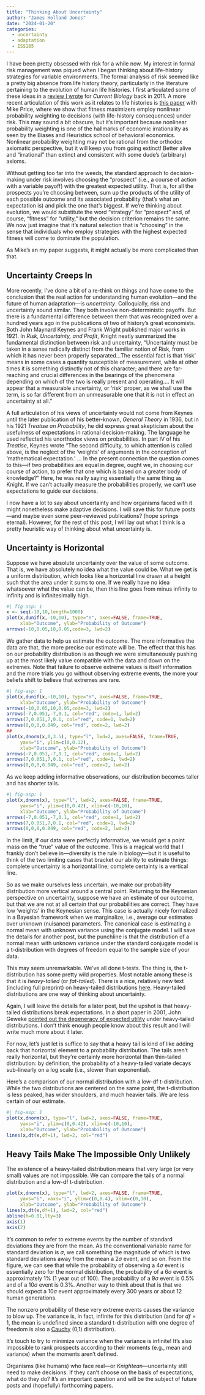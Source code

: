 ```yaml
---
title: "Thinking About Uncertainty"
author: "James Holland Jones"
date: "2024-01-20"
categories:
  - uncertainty
  - adaptation
  - ESS185
---
```


I have been pretty obsessed with risk for a while now. My interest in formal risk management was piqued when I began thinking about life-history strategies for variable environments. The formal analysis of risk seemed like a pretty big absence from life history theory, particularly in the literature pertaining to the evolution of human life histories. I first articulated some of these ideas in a [review I wrote](https://doi.org/10.1016/j.cub.2011.08.025) for _Current Biology_ back in 2011. A more recent articulation of this work as it relates to life histories is [this paper](https://doi.org/10.1017/ehs.2020.28) with Mike Price, where we show that fitness maximizers employ nonlinear probability weighting to decisions (with life-history consequences) under risk. This may sound a bit obscure, but it's important because nonlinear probability weighting is one of the hallmarks of economic irrationality as seen by the Biases and Heuristics school of behavioral economics. Nonlinear probability weighting may not be rational from the orthodox axiomatic perspective, but it will keep you from going extinct! Better alive and "irrational" than extinct and consistent with some dude's (arbitrary) axioms.

Without getting too far into the weeds, the standard approach to decision-making under risk involves choosing the "prospect" (i.e., a course of action with a variable payoff) with the greatest expected utility. That is, for all the prospects you're choosing between, sum up the products of the utility of each possible outcome and its associated probability (that's what an expectation is) and pick the one that's biggest. If we're thinking about evolution, we would substitute the word "strategy" for "prospect" and, of course, "fitness" for "utility," but the decision criterion remains the same. We now just imagine that it's natural selection that is "choosing" in the sense that individuals who employ strategies with the highest expected fitness will come to dominate the population.

As Mike's an my paper suggests, it might actually be more complicated than that.

## Uncertainty Creeps In

More recently, I've done a bit of a re-think on things and have come to the conclusion that the real action for understanding human evolution---and the future of human adaptation---is *uncertainty*. Colloquially, risk and uncertainty sound similar. They both involve non-deterministic payoffs. But there is a fundamental difference between them that was recognized over a hundred years ago in the publications of two of history's great economists. Both John Maynard Keynes and Frank Wright published major works in 1921. In _Risk, Uncertainty, and Profit_, Knight neatly summarized the fundamental distinction between risk and uncertainty, "Uncertainty must be taken in a sense radically distinct from the familiar notion of Risk, from which it has never been properly separated...The essential fact is that 'risk' means in some cases a quantity susceptible of measurement, while at other times it is something distinctly not of this character; and there are far-reaching and crucial differences in the bearings of the phenomena depending on which of the two is really present and operating.... It will appear that a measurable uncertainty, or 'risk' proper, as we shall use the term, is so far different from an unmeasurable one that it is not in effect an uncertainty at all."

A full articulation of his views of uncertainty would not come from Keynes until the later publication of his better-known, _General Theory_ in 1936, but in his 1921 _Treatise on Probability_, he did express great skepticism about the usefulness of expectations in rational decision-making. The language he used reflected his unorthodox views on probabilities. In part IV of his _Treatise_, Keynes wrote "The second difficulty, to which attention is called above, is the neglect of the 'weights' of arguments in the conception of 'mathematical expectation.' ... In the present connection the question comes to this—if two probabilities are equal in degree, ought we, in choosing our course of action, to prefer that one which is based on a greater body of knowledge?" Here, he was really saying essentially the same thing as Knight. If we can't actually measure the probabilities properly, we can't use expectations to guide our decisions.

I now have a lot to say about uncertainty and how organisms faced with it might nonetheless make adaptive decisions. I will save this for future posts---and maybe even some peer-reviewed publications? (hope springs eternal). However, for the rest of this post, I will lay out what I think is a pretty heuristic way of thinking about what uncertainty is.

## Uncertainty is Horizontal

Suppose we have absolute uncertainty over the value of some outcome. That is, we have absolutely no idea what the value could be. What we get is a uniform distribution, which looks like a horizontal line drawn at a height such that the area under it sums to one. If we really have no idea whatsoever what the value can be, then this line goes from minus infinity to infinity and is infinitesimally high.

```r
#| fig-asp: 1
x <- seq(-10,10,length=1000)
plot(x,dunif(x,-10,10), type="n", axes=FALSE, frame=TRUE,
     xlab="Outcome", ylab="Probability of Outcome")
arrows(-10,0.05,10,0.05,code=3, lwd=2)
```

We gather data to help us estimate the outcome. The more informative the data are that, the more precise our estimate will be. The effect that this has on our probability distribution is as though we were simultaneously pushing up at the most likely value compatible with the data and down on the extremes. Note that failure to observe extreme values is itself information and the more trials you go without observing extreme events, the more your beliefs shift to believe that extremes are rare.

```r
#| fig-asp: 1
plot(x,dunif(x,-10,10), type="n", axes=FALSE, frame=TRUE,
     xlab="Outcome", ylab="Probability of Outcome")
arrows(-10,0.05,10,0.05,code=3, lwd=2)
arrows(-7,0.051,-7,0.1, col="red", code=1, lwd=2)
arrows(7,0.051,7,0.1, col="red", code=1, lwd=2)
arrows(0,0,0,0.049, col="red", code=2, lwd=2)
##
plot(x,dnorm(x,0,3.5), type="l", lwd=2, axes=FALSE, frame=TRUE,
     yaxs="i", ylim=c(0,0.12),
     xlab="Outcome", ylab="Probability of Outcome")
arrows(-7,0.051,-7,0.1, col="red", code=1, lwd=2)
arrows(7,0.051,7,0.1, col="red", code=1, lwd=2)
arrows(0,0,0,0.049, col="red", code=2, lwd=2)
```

As we keep adding informative observations, our distribution becomes taller and has shorter tails.

```r
#| fig-asp: 1
plot(x,dnorm(x), type="l", lwd=2, axes=FALSE, frame=TRUE, 
     yaxs="i", ylim=c(0,0.42), xlim=c(-10,10),
     xlab="Outcome", ylab="Probability of Outcome")
arrows(-7,0.051,-7,0.1, col="red", code=1, lwd=2)
arrows(7,0.051,7,0.1, col="red", code=1, lwd=2)
arrows(0,0,0,0.049, col="red", code=2, lwd=2)
```

In the limit, if our data were perfectly informative, we would get a point mass on the "true" value of the outcome. This is a magical world that I frankly don't believe in---diversity is the rule in biology---but it is useful to think of the two limiting cases that bracket our ability to estimate things: complete uncertainty is a horizontal line; complete certainty is a vertical line.

So as we make ourselves less uncertain, we make our probability distribution more vertical around a central point. Returning to the Keynesian perspective on uncertainty, suppose we have an estimate of our outcome, but that we are not at all certain that our probabilities are correct. They have low 'weights' in the Keynesian sense. This case is actually nicely formalized in a Bayesian framework when we marginalize, i.e., average our estimates over unknown (nuisance) parameters. The canonical case is estimating a normal mean with unknown variance using the conjugate model. I will save the details for another post, but the punchline is that the distribution of a normal mean with unknown variance under the standard conjugate model is a t-distribution with degrees of freedom equal to the sample size of your data. 

This may seem unremarkable. We've all done t-tests. The thing is, the t-distribution has some pretty wild properties. Most notable among these is that it is _heavy-tailed_ (or _fat-tailed_). There is a nice, relatively new text (including full preprint) on heavy-tailed distributions [here](https://adamwierman.com/book/). Heavy-tailed distributions are one way of thinking about uncertainty.

Again, I will leave the details for a later post, but the upshot is that heavy-tailed distributions break expectations. In a short paper in 2001, John Geweke [pointed out the degeneracy of expected utility](https://doi.org/10.1016/S0165-1765(01)00391-3) under heavy-tailed distributions. I don't think enough people know about this result and I will write much more about it later.

For now, let's just let is suffice to say that a heavy tail is kind of like adding back that horizontal element to a probability distribution. The tails aren't really horizontal, but they're certainly more horizontal than thin-tailed distribution: by definition, the probability of a heavy-tailed variate decays sub-linearly on a log scale (i.e., slower than exponential).

Here's a comparison of our normal distribution with a low-df t-distribution. While the two distributions are centered on the same point, the t-distribution is less peaked, has wider shoulders, and much heavier tails. We are less certain of our estimate.

```r
#| fig-asp: 1
plot(x,dnorm(x), type="l", lwd=2, axes=FALSE, frame=TRUE, 
     yaxs="i", ylim=c(0,0.42), xlim=c(-10,10),
     xlab="Outcome", ylab="Probability of Outcome")
lines(x,dt(x,df=1), lwd=2, col="red")
```


## Heavy Tails Make The Impossible Only Unlikely

The existence of a heavy-tailed distribution means that very large (or very small) values are not impossible. We can compare the tails of a normal distribution and a low-df t-distribution. 

```r
plot(x,dnorm(x), type="l", lwd=2, axes=FALSE, frame=TRUE, 
     yaxs="i", xaxs="i", ylim=c(0,0.4), xlim=c(0,10),
     xlab="Outcome", ylab="Probability of Outcome")
lines(x,dt(x,df=1), lwd=2, col="red")
abline(h=0.01,lty=3)
axis(1)
axis(2)
```

It's common to refer to extreme events by the number of standard deviations they are from the mean. As the conventional variable name for standard deviation is $\sigma$, we call something the magnitude of which is two standard deviations away from the mean a $2\sigma$ event, and so on. From the figure, we can see that while the probability of observing a $4\sigma$ event is essentially zero for the normal distribution, the probability of a $6\sigma$ event is approximately 1% (1 year out of 100). The probability of a $9\sigma$ event is 0.5% and of a $10\sigma$ event is 0.3%. Another way to think about that is that we should expect a $10\sigma$ event approximately every 300 years or about 12 human generations.

The nonzero probability of these very extreme events causes the variance to blow up. The variance is, in fact, infinite for this distribution (and for $df=1$, the mean is undefined since a standard t-distribution with one degree of freedom is also a [Cauchy](https://en.wikipedia.org/wiki/Cauchy_distribution) (0,1) distribution).

It's touch to try to minimize variance when the variance is infinite! It's also impossible to rank prospects according to their moments (e.g., mean and variance) when the moments aren't defined.

Organisms (like humans) who face real---or _Knightean_---uncertainty still need to make decisions. If they can't choose on the basis of expectations, what do they do? It's an important question and will be the subject of future posts and (hopefully) forthcoming papers.

